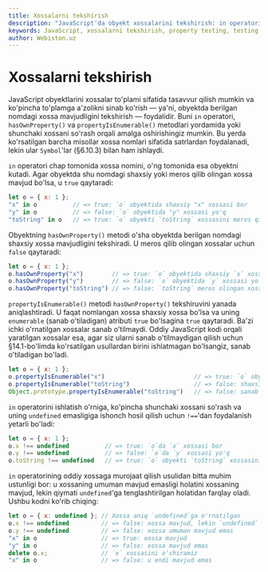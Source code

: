 ```yaml
---
title: Xossalarni tekshirish
description: "JavaScript'da obyekt xossalarini tekshirish: in operatori, hasOwnProperty(), propertyIsEnumerable() metodlari va xossa mavjudligini aniqlash."
keywords: JavaScript, xossalarni tekshirish, property testing, testing properties, in operatori, in operator, hasOwnProperty, propertyIsEnumerable, obyekt xossalari, object properties, xossa mavjudligi, property existence, xossalar sinovi, property check
author: Webiston.uz
---
```


# Xossalarni tekshirish

JavaScript obyektlarini xossalar to'plami sifatida tasavvur qilish mumkin va ko'pincha to'plamga a'zolikni sinab ko'rish — ya'ni, obyektda berilgan nomdagi xossa mavjudligini tekshirish — foydalidir. Buni `in` operatori, `hasOwnProperty()` va `propertyIsEnumerable()` metodlari yordamida yoki shunchaki xossani so'rash orqali amalga oshirishingiz mumkin. Bu yerda ko'rsatilgan barcha misollar xossa nomlari sifatida satrlardan foydalanadi, lekin ular `Symbol`'lar (§6.10.3) bilan ham ishlaydi.

`in` operatori chap tomonida xossa nomini, o'ng tomonida esa obyektni kutadi. Agar obyektda shu nomdagi shaxsiy yoki meros qilib olingan xossa mavjud bo'lsa, u `true` qaytaradi:

``` js
let o = { x: 1 };
"x" in o          // => true: `o` obyektida shaxsiy "x" xossasi bor
"y" in o          // => false: `o` obyektida "y" xossasi yo'q
"toString" in o   // => true: `o` obyekti `toString` xossasini meros qilib oladi
```

Obyektning `hasOwnProperty()` metodi o'sha obyektda berilgan nomdagi shaxsiy xossa mavjudligini tekshiradi. U meros qilib olingan xossalar uchun `false` qaytaradi:

``` js
let o = { x: 1 };
o.hasOwnProperty("x")        // => true: `o` obyektida shaxsiy `x` xossasi bor
o.hasOwnProperty("y")        // => false: `o` obyektida `y` xossasi yo'q
o.hasOwnProperty("toString") // => false: `toString` meros olingan xossa
```

`propertyIsEnumerable()` metodi `hasOwnProperty()` tekshiruvini yanada aniqlashtiradi. U faqat nomlangan xossa shaxsiy xossa bo'lsa va uning `enumerable` (sanab o'tiladigan) atributi `true` bo'lsagina `true` qaytaradi. Ba'zi ichki o'rnatilgan xossalar sanab o'tilmaydi. Oddiy JavaScript kodi orqali yaratilgan xossalar esa, agar siz ularni sanab o'tilmaydigan qilish uchun §14.1-bo'limda ko'rsatilgan usullardan birini ishlatmagan bo'lsangiz, sanab o'tiladigan bo'ladi.

``` js
let o = { x: 1 };
o.propertyIsEnumerable("x")                         // => true: `o` obyektida shaxsiy, sanaladigan `x` xossasi bor
o.propertyIsEnumerable("toString")                  // => false: shaxsiy xossa emas
Object.prototype.propertyIsEnumerable("toString")   // => false: sanab o'tilmaydigan
```

`in` operatorini ishlatish o'rniga, ko'pincha shunchaki xossani so'rash va uning `undefined` emasligiga ishonch hosil qilish uchun `!==`'dan foydalanish yetarli bo'ladi:

``` js
let o = { x: 1 };
o.x !== undefined          // => true: `o`da `x` xossasi bor
o.y !== undefined          // => false: `o`da `y` xossasi yo'q
o.toString !== undefined   // => true: `o` obyekti `toString` xossasini meros oladi
```

`in` operatorining oddiy xossaga murojaat qilish usulidan bitta muhim ustunligi bor: u xossaning umuman mavjud emasligi holatini xossaning mavjud, lekin qiymati `undefined`'ga tenglashtirilgan holatidan farqlay oladi. Ushbu kodni ko'rib chiqing:

``` js
let o = { x: undefined }; // Xossa aniq `undefined`ga o'rnatilgan
o.x !== undefined         // => false: xossa mavjud, lekin `undefined`
o.y !== undefined         // => false: xossa umuman mavjud emas
"x" in o                  // => true: xossa mavjud
"y" in o                  // => false: xossa mavjud emas
delete o.x;               // `x` xossasini o'chiramiz
"x" in o                  // => false: u endi mavjud emas
```